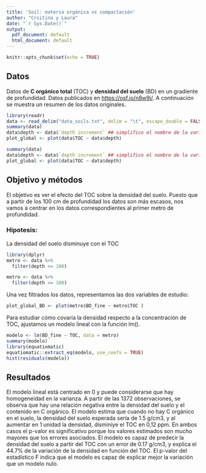 ```yaml
---
title: 'Soil: materia orgánica vs compactación'
author: "Crsitina y Laura"
date: "`r Sys.Date()`"
output:
  pdf_document: default
  html_document: default
---
```


```r
knitr::opts_chunk$set(echo = TRUE)
```

## Datos

Datos de **C orgánico total** (TOC) y **densidad del suelo** (BD) en un gradiente de profundidad. Datos publicados en <https://osf.io/n8w9j/>. A continuación se muestra un resumen de los datos originales.


```r
library(readr)
data <- read_delim("data_soils.txt", delim = "\t", escape_double = FALSE, trim_ws = TRUE)
summary(data)
data$depth <- data$`depth increment` ## simplifico el nombre de la variable depth
plot_global <- plot(data$TOC ~ data$depth)
```

```r
summary(data)
data$depth <- data$`depth increment` ## simplifico el nombre de la variable depth
plot_global <- plot(data$TOC ~ data$depth)

```

## Objetivo y métodos

El objetivo es ver el efecto del TOC sobre la densidad del suelo. Puesto que a partir de los 100 cm de profundidad los datos son más escasos, nos vamos a centrar en los datos correspondientes al primer metro de profundidad.

### Hipotesis: 
La densidad del suelo disminuye con el TOC

```r
library(dplyr)
metro <- data %>%
  filter(depth <= 100)

```


```r
metro <- data %>%
  filter(depth <= 100)

```


Una vez filtrados los datos, representamos las dos variables de estudio:

```r
plot_global_BD <- plot(metro$BD_fine ~ metro$TOC )

```

Para estudiar cómo covaría la densidad respecto a la concentración de TOC, ajustamos un modelo lineal con la función lm().

```r
modelo <- lm(BD_fine ~ TOC, data = metro)
summary(modelo)
library(equatiomatic)
equatiomatic::extract_eq(modelo, use_coefs = TRUE)
hist(residuals(modelo))
```

## Resultados

El modelo lineal está centrado en 0 y puede considerarse que hay homogeneidad en la varianza. A partir de las 1372 observaciones, se observa que hay una relación negativa entre la densidad del suelo y el contenido en C orgánico. El modelo estima que cuando no hay C orgánico en el suelo, la densidad del suelo esperada sería de 1.5 g/cm3, y al aumentar en 1 unidad la densidad, disminiye el TOC en 0,12 ppm. En ambos casos el p-valor es significativo porque los valores estimados son mucho mayores que los errores asociados. El modelo es capaz de predecir la densidad del suelo a partir del TOC con un error de 0.17 g/cm3, y explica el 44.7% de la variación de la densidad en función del TOC. El p-valor del estadístico F indica que el modelo es capaz de explicar mejor la variación que un modelo nulo.
